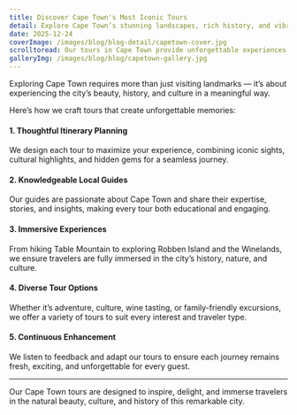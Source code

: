 ---
title: Discover Cape Town's Most Iconic Tours  
detail: Explore Cape Town’s stunning landscapes, rich history, and vibrant culture through our carefully curated tours.  
date: 2025-12-24  
coverImage: /images/blog/blog-detail/capetown-cover.jpg  
scrolltoread: Our tours in Cape Town provide unforgettable experiences, from Table Mountain to Robben Island, immersing travelers in breathtaking scenery, local culture, and hidden gems.  
galleryImg: /images/blog/blog/capetown-gallery.jpg  
---

Exploring Cape Town requires more than just visiting landmarks — it’s about experiencing the city’s beauty, history, and culture in a meaningful way.

Here’s how we craft tours that create unforgettable memories:

#### 1. Thoughtful Itinerary Planning  
We design each tour to maximize your experience, combining iconic sights, cultural highlights, and hidden gems for a seamless journey.

#### 2. Knowledgeable Local Guides  
Our guides are passionate about Cape Town and share their expertise, stories, and insights, making every tour both educational and engaging.

#### 3. Immersive Experiences  
From hiking Table Mountain to exploring Robben Island and the Winelands, we ensure travelers are fully immersed in the city’s history, nature, and culture.

#### 4. Diverse Tour Options  
Whether it’s adventure, culture, wine tasting, or family-friendly excursions, we offer a variety of tours to suit every interest and traveler type.

#### 5. Continuous Enhancement  
We listen to feedback and adapt our tours to ensure each journey remains fresh, exciting, and unforgettable for every guest.

---

Our Cape Town tours are designed to inspire, delight, and immerse travelers in the natural beauty, culture, and history of this remarkable city.
